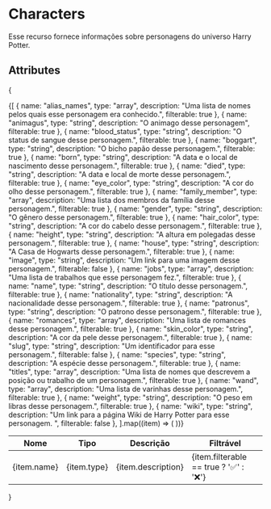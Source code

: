 # Characters
Esse recurso fornece informações sobre personagens do universo Harry Potter.

## Attributes
{
<table>
  <thead>
    <tr>
      <th>Nome</th>
      <th>Tipo</th>
      <th>Descrição</th>
      <th>Filtrável</th>
    </tr>
  </thead>
  <tbody>
    {[
      { name: "alias_names", type: "array", description: "Uma lista de nomes pelos quais esse personagem era conhecido.", filterable: true },
      { name: "animagus", type: "string", description: "O animago desse personagem", filterable: true },
      { name: "blood_status", type: "string", description: "O status de sangue desse personagem.", filterable: true },
      { name: "boggart", type: "string", description: "O bicho papão desse personagem.", filterable: true },
      { name: "born", type: "string", description: "A data e o local de nascimento desse personagem.", filterable: true },
      { name: "died", type: "string", description: "A data e local de morte desse personagem.", filterable: true },
      { name: "eye_color", type: "string", description: "A cor do olho desse personagem.", filterable: true },
      { name: "family_member", type: "array", description: "Uma lista dos membros da família desse personagem.", filterable: true },
      { name: "gender", type: "string", description: "O gênero desse personagem.", filterable: true },
      { name: "hair_color", type: "string", description: "A cor do cabelo desse personagem.", filterable: true },
      { name: "height", type: "string", description: "A altura em polegadas desse personagem.", filterable: true },
      { name: "house", type: "string", description: "A Casa de Hogwarts desse personagem.", filterable: true },
      { name: "image", type: "string", description: "Um link para uma imagem desse personagem.", filterable: false },
      { name: "jobs", type: "array", description: "Uma lista de trabalhos que esse personagem fez.", filterable: true },
      { name: "name", type: "string", description: "O título desse personagem.", filterable: true },
      { name: "nationality", type: "string", description: "A nacionalidade desse personagem.", filterable: true },
      { name: "patronus", type: "string", description: "O patrono desse personagem.", filterable: true },
      { name: "romances", type: "array", description: "Uma lista de romances desse personagem.", filterable: true },
      { name: "skin_color", type: "string", description: "A cor da pele desse personagem.", filterable: true },
      { name: "slug", type: "string", description: "Um identificador para esse personagem.", filterable: false },
      { name: "species", type: "string", description: "A espécie desse personagem.", filterable: true },
      { name: "titles", type: "array", description: "Uma lista de nomes que descrevem a posição ou trabalho de um personagem.", filterable: true },
      { name: "wand", type: "array", description: "Uma lista de varinhas desse personagem.", filterable: true },
      { name: "weight", type: "string", description: "O peso em libras desse personagem.", filterable: true },
      { name: "wiki", type: "string", description: "Um link para a página Wiki de Harry Potter para esse personagem. ", filterable: false },
    ].map((item) => (
      <tr key={item.name}>
        <td>{item.name}</td>
        <td>{item.type}</td>
        <td>{item.description}</td>
        <td>{item.filterable == true ? '✅' : '❌'}</td>
      </tr>
    ))}

  </tbody>
</table>
}
